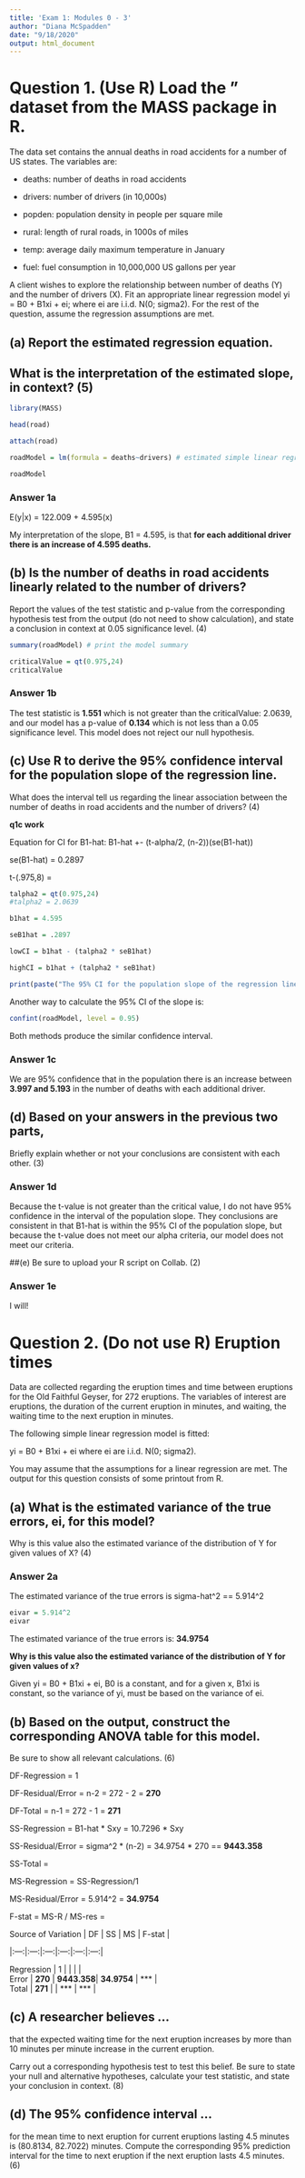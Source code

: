 ```yaml
---
title: 'Exam 1: Modules 0 - 3'
author: "Diana McSpadden"
date: "9/18/2020"
output: html_document
---
```


# Question 1. (Use R) Load the \road" dataset from the MASS package in R. 
The data set contains the annual deaths in road accidents for a number of US states. The variables are:

* deaths: number of deaths in road accidents

* drivers: number of drivers (in 10,000s)

* popden: population density in people per square mile

* rural: length of rural roads, in 1000s of miles

* temp: average daily maximum temperature in January

* fuel: fuel consumption in 10,000,000 US gallons per year

A client wishes to explore the relationship between number of deaths (Y) and the
number of drivers (X). Fit an appropriate linear regression model yi = B0 + B1xi +
ei; where ei are i.i.d. N(0; sigma2). For the rest of the question, assume the regression
assumptions are met.

## (a) Report the estimated regression equation. 
## What is the interpretation of the estimated slope, in context? (5)

```r
library(MASS)

head(road)
```
```r
attach(road)

roadModel = lm(formula = deaths~drivers) # estimated simple linear regression model of y (deaths) vs. x (drivers) 

roadModel

```
### Answer 1a

E(y|x) = 122.009 + 4.595(x)

My interpretation of the slope, B1 = 4.595, is that **for each additional driver there is an increase of 4.595 deaths.**


## (b) Is the number of deaths in road accidents linearly related to the number of drivers?

Report the values of the test statistic and p-value from the corresponding hypothesis test from the output (do not need to show calculation), and state a conclusion in context at 0.05 significance level. (4)

```r
summary(roadModel) # print the model summary
```

```r
criticalValue = qt(0.975,24)
criticalValue
```


### Answer 1b

The test statistic is **1.551** which is not greater than the criticalValue: 2.0639, and our model has a p-value of **0.134** which is not less than a 0.05 significance level. This model does not reject our null hypothesis.

## (c) Use R to derive the 95% confidence interval for the population slope of the regression line. 

What does the interval tell us regarding the linear association between the number of deaths in road accidents and the number of drivers? (4)

**q1c work**

Equation for CI for B1-hat: B1-hat +- (t-alpha/2, (n-2))(se(B1-hat))

se(B1-hat) = 0.2897

t-(.975,8) = 

```r
talpha2 = qt(0.975,24)
#talpha2 = 2.0639

b1hat = 4.595

seB1hat = .2897

lowCI = b1hat - (talpha2 * seB1hat)

highCI = b1hat + (talpha2 * seB1hat)

print(paste("The 95% CI for the population slope of the regression line is: ", lowCI, " - ", highCI))

```

Another way to calculate the 95% CI of the slope is:

```r
confint(roadModel, level = 0.95)
```
Both methods produce the similar confidence interval.

### Answer 1c

We are 95% confidence that in the population there is an increase between **3.997 and 5.193** in the number of deaths with each additional driver.


## (d) Based on your answers in the previous two parts, 

Briefly explain whether or not your conclusions are consistent with each other. (3)

### Answer 1d
Because the t-value  is not greater than the critical value, I do not have 95% confidence in the interval of the population slope. They conclusions are consistent in that B1-hat is within the 95% CI of the population slope, but because the t-value does not meet our alpha criteria, our model does not meet our criteria.


##(e) Be sure to upload your R script on Collab. (2)

### Answer 1e
I will!


# Question 2. (Do not use R) Eruption times

Data are collected regarding the eruption times and time between eruptions for the Old Faithful Geyser, for 272 eruptions. The variables of interest are eruptions, the duration of the current eruption in minutes, and waiting, the waiting time to the next eruption in minutes. 

The following simple linear regression model is fitted:

yi = B0 + B1xi + ei where ei are i.i.d. N(0; sigma2). 

You may assume that the assumptions for a linear regression are met. The output for this question consists of some printout from R. 

## (a) What is the estimated variance of the true errors, ei, for this model? 

Why is this value also the estimated variance of the distribution of Y for given values of X? (4)

### Answer 2a

The estimated variance of the true errors is sigma-hat^2 == 5.914^2
```r

eivar = 5.914^2
eivar

```
The estimated variance of the true errors is: **34.9754**

**Why is this value also the estimated variance of the distribution of Y for given values of x?**

Given yi = B0 + B1xi + ei, B0 is a constant, and for a given x, B1xi is constant, so the variance of yi, must be based on the variance of ei.


## (b) Based on the output, construct the corresponding ANOVA table for this model.

Be sure to show all relevant calculations. (6)

DF-Regression = 1

DF-Residual/Error = n-2 = 272 - 2 = **270**

DF-Total = n-1 = 272 - 1 = **271**

SS-Regression = B1-hat * Sxy = 10.7296 * Sxy

SS-Residual/Error = sigma^2 * (n-2) = 34.9754 * 270 == **9443.358**

SS-Total = 

MS-Regression = SS-Regression/1

MS-Residual/Error = 5.914^2 = **34.9754** 

F-stat = MS-R / MS-res = 


| Source of Variation   | DF      | SS    |  MS                   | F-stat    |

|:---:|:---:|:---:|:---:|:---:|:---:|

| Regression            | 1       |             |                 |           | 
| Error                 | **270** | **9443.358**|   **34.9754**   | ***       |
| Total                 | **271** |             | ***             | ***       |


## (c) A researcher believes ...

that the expected waiting time for the next eruption increases by more than 10 minutes per minute increase in the current eruption.

Carry out a corresponding hypothesis test to test this belief. Be sure to state your null and alternative hypotheses, calculate your test statistic, and state your conclusion in context. (8)


## (d) The 95% confidence interval ...
for the mean time to next eruption for current eruptions lasting 4.5 minutes is (80.8134, 82.7022) minutes. Compute the corresponding 95% prediction interval for the time to next eruption if the next eruption lasts 4.5 minutes. (6)


